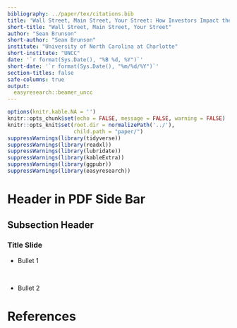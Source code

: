 ```yaml
---
bibliography: ../paper/tex/citations.bib
title: 'Wall Street, Main Street, Your Street: How Investors Impact the Single-Family Housing Market'
short-title: "Wall Street, Main Street, Your Street"
author: "Sean Brunson"
short-author: "Sean Brunson"
institute: "University of North Carolina at Charlotte"
short-institute: "UNCC"
date: '`r format(Sys.Date(), "%B %d, %Y")`'
short-date: '`r format(Sys.Date(), "%m/%d/%Y")`'
section-titles: false
safe-columns: true
output: 
  easyresearch::beamer_uncc
---
```


```r
options(knitr.kable.NA = '')
knitr::opts_chunk$set(echo = FALSE, message = FALSE, warning = FALSE)
knitr::opts_knit$set(root.dir = normalizePath('../'),
                     child.path = "paper/")
suppressWarnings(library(tidyverse))
suppressWarnings(library(readxl))
suppressWarnings(library(lubridate))
suppressWarnings(library(kableExtra))
suppressWarnings(library(ggpubr))
suppressWarnings(library(easyresearch))
```

# Header in PDF Side Bar

## Subsection Header
### Title Slide
* Bullet 1

<br />

* Bullet 2

# References
